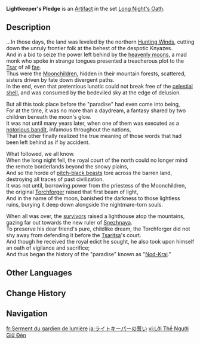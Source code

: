 {{Artifact Infobox
|image = Item Lightkeeper's Pledge.png
|set   = Long Night's Oath
|piece = Flower of Life
}}
{{Description|A metal flower that was worn by the {{tt|Ratniki|Russian for "warriors"}}. It symbolizes the oath of eternal vigilance taken by its original owner.}}
'''Lightkeeper's Pledge''' is an [[Artifact]] in the set [[Long Night's Oath]].

==Description==
...In those days, the land was leveled by the northern [[The Wild Hunt|Hunting Winds]], cutting down the unruly frontier folk at the behest of the despotic Knyazes.<br>
And in a bid to seize the power left behind by the [[Aria, Sonnet and Canon|heavenly moons]], a mad monk who spoke in strange tongues presented a treacherous plot to the [[Belyi Tsar|Tsar]] of all [[Snowland Fae|fae]].<br>
Thus were the [[Frostmoon Scions|Moonchildren]], hidden in their mountain forests, scattered, sisters driven by fate down divergent paths.<br>
In the end, even that pretentious lunatic could not break free of the [[False Sky|celestial shell]], and was consumed by the bedeviled sky at the edge of delusion.

But all this took place before the "paradise" had even come into being,<br>
For at the time, it was no more than a daydream, a fantasy shared by two children beneath the moon's glow.<br>
It was not until many years later, when one of them was executed as a [[Reed Miller|notorious bandit]], infamous throughout the nations,<br>
That the other finally realized the true meaning of those words that had been left behind as if by accident.

What followed, we all know.<br>
When the long night fell, the royal court of the north could no longer mind the remote borderlands beyond the snowy plains,<br>
And so the horde of [[Abyss|pitch-black beasts]] tore across the barren land, destroying all traces of past civilization.<br>
It was not until, borrowing power from the priestess of the Moonchildren, the original [[Torchforger]] raised that first beam of light,<br>
And in the name of the moon, banished the darkness to those lightless ruins, burying it deep down alongside the nightmare-torn souls.

When all was over, the [[Lightkeepers|survivors]] raised a lighthouse atop the mountains, gazing far out towards the new ruler of [[Snezhnaya]].<br>
To preserve his dear friend's pure, childlike dream, the Torchforger did not shy away from defending it before the [[Tsaritsa]]'s court.<br>
And though he received the royal edict he sought, he also took upon himself an oath of vigilance and sacrifice;<br>
And thus began the history of the "paradise" known as "[[Nod-Krai]]."

==Other Languages==
{{Other Languages
|en       = Lightkeeper's Pledge
|zhs      = 执灯人的誓词
|zhs_rm   = Zhídēng-rén de Shìcí
|zht      = 執燈人的誓詞
|zht_rm   = Zhídēng-rén de Shìcí
|zh_tl    = Lightkeeper's Pledge
|ja       = ライトキーパーの誓い
|ja_rm    = Raitokiipaa no Chikai
|ja_tl    = Lightkeeper's Pledge
|ko       = {{tt|등지|灯执}}<->기<->의 맹세
|ko_tl    = Lightkeeping Pledge
|es       = Juramento del Lamparero
|es_tl    = Lamplighter's Oath
|fr       = Serment du gardien de lumière
|fr_tl    = {{Lex|Lightkeeper|fr}}'s Oath
|ru       = Клятва светоносца
|ru_tl    = Lightbearer's Oath
|th       = Lightkeeper's Pledge
|vi       = Lời Thề Người {{tt|Giữ Đèn|执灯}}
|vi_tl    = Lightkeeper's Pledge
|de       = Schwur des Lichthüters
|de_tl    = 
|id       = Lightkeeper's Pledge
|pt       = Juramento do Portador da Lâmpada
|pt_tl    = 
|tr       = Işık Muhafızının Yemini
|tr_tl    = 
|it       = Promessa del Guardaluce
|it_tl    = 
}}

==Change History==
{{Change History|5.5}}

==Navigation==
{{Artifact Set Navbox|Long Night's Oath}}

[[fr:Serment du gardien de lumière]]
[[ja:ライトキーパーの誓い]]
[[vi:Lời Thề Người Giữ Đèn]]